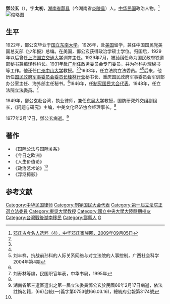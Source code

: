 '''鄧公玄'''（{{bd|1901年||1977年|2月17日}}），字'''太初'''，[[湖南省|湖南省]][[酃县_(南宋)|酃县]]（今湖南省[[炎陵县|炎陵县]]）人。[[中华民国|中华民国]]政治人物。<ref name=deng>[http://www.ds321.com/html/zyxd/38.html 邓氏古今名人选粹（4），中华邓氏家族网，2009年09月05日]{{dead link|date=2018年4月 |bot=InternetArchiveBot |fix-attempted=yes }}</ref>
[[File:鄧公玄.jpg|缩略图]]
==生平==
1922年，鄧公玄毕业于[[国立东南大学|国立东南大学]]。1926年，赴[[美国|美国]]留学，兼任中国国民党美国总支部《少年报》总编。在美国，鄧公玄获得政治学硕士学位。归国后，1929年以后曾任[[上海|上海]][[国立交通大学|国立交通大学]]训育主任。1929年7月，被[[孙科|孙科]]任命为国民政府铁道部秘书兼编译科科长。1931年赴[[广州|广州]]任政务委员会专门委员，并为孙科办理秘书等工作。他还任[[广州|广州]][[中山大学|中山大学]]教授。<ref name=sunke/><ref name=deng/>1933年，任立法院立法委员。<ref name=liu/><ref name=sunke>刘丰祥，抗战前孙科的人际关系网络与对立法院的人事控制，广西社会科学2004年第4期</ref>后来，他历任[[国民政府军事委员会委员长桂林行营|国民政府军事委员会委员长桂林行营]]秘书长、重庆国民政府军事委员会军训部办公室主任、海外部主任秘书。<ref name=deng/>1946年，任[[制宪国民大会代表|制宪国民大会代表]]。1948年，任立法院[[立法委员|立法委员]]。<ref name=liu>刘寿林等编，民国职官年表，中华书局，1995年</ref>

1949年，鄧公玄赴台湾，执业律师，兼任[[東吳大學_(臺灣)|东吴大学]]教授，国防研究外交组副组长，《问题与研究》主编，中美文化经济协会经理事长。<ref name=deng/>

1977年2月17日，鄧公玄病逝。<ref>湖南省第三選區選出之第一屆立法委員鄧公玄於民國66年2月17日病逝，依法註銷名籍，(66)台統(一)義字第0753號(66.03.16)，總統府公報第3174號</ref>

==著作==
*《国际公法与国际关系》
*《今日之欧洲》
*《人生价值论》
*《政治艺术论》<ref name=deng/>
*《浮沤掠影》

==参考文献==
{{Reflist|2}}

{{第3屆中華民國訓政時期立法委員名單}}
{{第4屆中華民國訓政時期立法委員名單}}
{{DEFAULTSORT:Deng邓}}
[[Category:中华民国律师|Category:中华民国律师]]
[[Category:制宪国民大会代表|Category:制宪国民大会代表]]
[[Category:第一屆立法院正選立法委員|Category:第一屆立法院正選立法委員]]
[[Category:東吳大學教授|Category:東吳大學教授]]
[[Category:國立中央大學大陸時期校友|Category:國立中央大學大陸時期校友]]
[[Category:台灣戰後湖南移民|Category:台灣戰後湖南移民]]
[[Category:酃縣人|Category:酃縣人]]
[[Category:邓姓|G]]